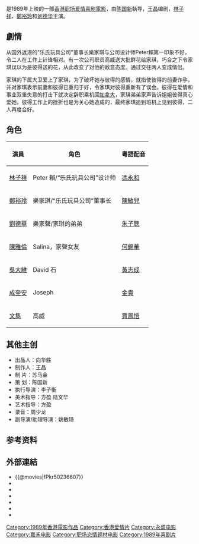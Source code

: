 {{电影信息框
| name = 最佳男朋友
| image = Perfect Match1989.jpg
| caption = 
| director = [[陈国新|陈国新]]
| producer = [[王晶|王晶]]
| writer = 王晶
| starring = [[林子祥|林子祥]]<br>[[鄭裕玲|鄭裕玲]]<br>[[劉德華|劉德華]]<br>[[陳雅倫|陳雅倫]]<br>[[吳大維|吳大維]]<br>[[邱淑貞|邱淑貞]]
| cinematography = [[李子衡|李子衡]]
| editing = [[蔡雄|蔡雄]]
| music = [[陳永良|陳永良]]
| production_company = 永盛电影制作有限公司
| distributor = 嘉禾娱乐事业有限公司
| released = {{BHKG}}：{{film date|1989|3|17}}{{TWN}}：{{start date|1989|3|29}}
| runtime = 92 分鐘
| country = {{英屬香港電影}}
| language = [[粵語|粵語]]
| gross = HK $11,583,955.00<ref>{{Cite web|title=最佳男朋友 (1989)|url=http://hkmdb.com/db/movies/view.mhtml?id=7208&display_set=big5|accessdate=2020-05-02|work=[[香港影庫|香港影庫]]|archive-date=2016-09-10|archive-url=https://web.archive.org/web/20160910105805/http://hkmdb.com/db/movies/view.mhtml?id=7208&display_set=big5|dead-url=no}}</ref>
| imdb_id = tt0098719
}}

{{engname|《最佳男朋友》|''Perfect Match''}}是1989年上映的一部[[香港電影|香港职场爱情喜剧電影]]，由[[陈国新|陈国新]]執导，[[王晶|王晶]]编剧，[[林子祥|林子祥]]、[[鄭裕玲|鄭裕玲]]和[[刘德华|刘德华]]主演。

==劇情==
从国外返港的"乐氏玩具公司"董事长樂家琪与公司设计师Peter賴第一印象不好，令二人在工作上针锋相对。有一次公司职员高威送大批鲜花给家琪，巧合之下令家琪误以为是彼得送的花，从此改变了对他的敌意态度。通过交往两人变成情侣。

家琪的下属大卫爱上了家琪，为了破坏她与彼得的感情，就指使彼得的前妻诈孕，并对家琪表示前妻和彼得已重归于好，令家琪对彼得重新有了误会。彼得在爱情和事业双重失意的打击下就决定辞职乘机回[[加拿大|加拿大]]，家琪弟弟家声告诉姐姐彼得真心爱她，彼得工作上的挫折也是为关心她造成的，最终家琪追到班机上见到彼得，二人再度合好。

==角色==
{| class="wikitable"
! 演員
! 角色
! 粵語配音
|-
| [[林子祥|林子祥]] || Peter 賴/“乐氏玩具公司”设计师 || [[馮永和|馮永和]]
|-
| [[鄭裕玲|鄭裕玲]] || 樂家琪/“乐氏玩具公司”董事长|| [[陳敏兒|陳敏兒]] 
|-
| [[劉德華|劉德華]] || 樂家聲/家琪的弟弟 || [[朱子聰|朱子聰]]
|-
| [[陳雅倫|陳雅倫]] || Salina，家聲女友 || [[何錦華|何錦華]]
|-
| [[吳大維|吳大維]] || David 石 || [[黃志成|黃志成]]
|-
| [[成奎安|成奎安]] || Joseph || [[金貴|金貴]]
|-
| [[文雋|文雋]] || 高威 || [[賈鳳悟|賈鳳悟]]
|}

==其他主创==
*出品人：向华胜
*制作人：王晶
*制 片：苏马金 　　
*策 划：陈国新 　　
*执行导演：李子衡 　　
*美术指导：方盈 陆文华 　　 
*艺术指导：方盈　　
*录音：周少龙　　
*副导演/助理导演：姚敏琦

== 参考资料 ==
{{reflist}}

==外部連結==
*{{@movies|fPkr50236607}}
*{{hkmdb title|7208}}
*{{Mtime|20274}}
*{{douban}}
*{{rotten-tomatoes|shopaholics}}
*{{Amg movie|272762}}
*{{imdb title|0098719}}

{{刘德华}}
{{DEFAULTSORT:ZUI}}
[[Category:1989年香港電影作品|Category:1989年香港電影作品]]
[[Category:香港爱情片|Category:香港爱情片]]
[[Category:永盛电影|Category:永盛电影]]
[[Category:嘉禾电影|Category:嘉禾电影]]
[[Category:职场恋情题材电影|Category:职场恋情题材电影]]
[[Category:1989年喜剧片|Category:1989年喜剧片]]